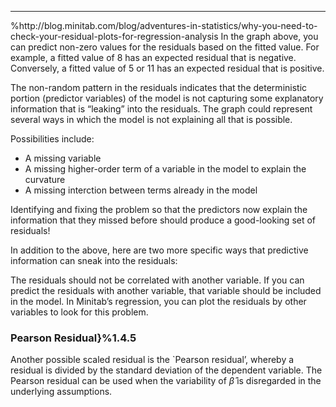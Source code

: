 
------------------------------------------------------------------------------------------

%http://blog.minitab.com/blog/adventures-in-statistics/why-you-need-to-check-your-residual-plots-for-regression-analysis
In the graph above, you can predict non-zero values for the residuals based on the fitted value. For example, a fitted value of 8 has an expected residual that is negative. Conversely, a fitted value of 5 or 11 has an expected residual that is positive.

The non-random pattern in the residuals indicates that the deterministic portion (predictor variables) of the model is not capturing some explanatory information that is “leaking” into the residuals. The graph could represent several ways in which the model is not explaining all that is possible. 

Possibilities include:


*  A missing variable
*  A missing higher-order term of a variable in the model to explain the curvature
*  A missing interction between terms already in the model



Identifying and fixing the problem so that the predictors now explain the information that they missed before should produce a good-looking set of residuals!

In addition to the above, here are two more specific ways that predictive information can sneak into the residuals:

The residuals should not be correlated with another variable. If you can predict the residuals with another variable, that variable should be included in the model. In Minitab’s regression, you can plot the residuals by other variables to look for this problem.




### Pearson Residual}%1.4.5

Another possible scaled residual is the \index{Pearson residual} `Pearson residual', whereby a residual is divided by the standard deviation of the dependent variable. The Pearson residual can be used when the variability of $\hat{\beta}$ is disregarded in the underlying assumptions.
